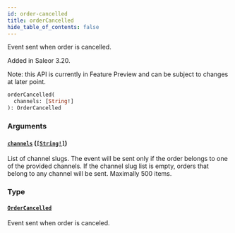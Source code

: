 ```yaml
---
id: order-cancelled
title: orderCancelled
hide_table_of_contents: false
---
```


Event sent when order is cancelled.

Added in Saleor 3.20.

Note: this API is currently in Feature Preview and can be subject to changes at later point.

```graphql
orderCancelled(
  channels: [String!]
): OrderCancelled
```

### Arguments

#### [`channels`](#) ([`[String!]`](../../../developer/api-reference/scalars/string))

List of channel slugs. The event will be sent only if the order belongs to one of the provided channels. If the channel slug list is empty, orders that belong to any channel will be sent. Maximally 500 items.

### Type

#### [`OrderCancelled`](../../../developer/api-reference/objects/order-cancelled)

Event sent when order is canceled.
